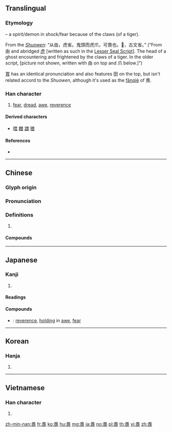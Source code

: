 ==Translingual==

===Etymology===
{{Han etyl}}
{{Han compound|甶|t1=spirit (abbreviated as 田)|爪|t2=claws, lower portion of [[虎]], tiger|ls=ic}} – a spirit/demon in shock/fear because of the claws (of a tiger).

From the ''[[w:Shuowen Jiezi|Shuowen]]'': “从甶，虎省。鬼頭而虎爪，可畏也。𤰲，古文省。” (“From 甶 and abridged [[虎]] [written as such in the [[w:Lesser Seal Script|Lesser Seal Script]]]. The head of a ghost encountering and frightened by the claws of a tiger. In the older script, [picture not shown, written with 甶 on top and 爪 below.]”)

[[胃]] has an identical pronunciation and also features 田 on the top, but isn't related accord to the ''Shuowen'', although it's used as the [[w:fanqie|fǎnqiè]] of 畏.

===Han character===
{{Han char|rn=102|rad=田|as=04|sn=9|four=60732|canj=WMV}}

# [[fear]], [[dread]], [[awe]], [[reverence]]

====Derived characters====
* [[喂]] [[餵]] [[謂]] [[猥]]

====References====
* {{Han ref|kx=0760.220|dkj=21778|dj=1170.140|hdz=42532.030|uh=754F|ud=30031|bh=ACC8|bd=44232}}

----

==Chinese==
{{zh-forms}}

===Glyph origin===
{{Han etym}}

===Pronunciation===
{{zh-pron
|m=wèi
|c=wai3
|mn=ùi
|mc=y
|oc=y
|cat=
}}

===Definitions===
{{zh-hanzi}}

# {{rfdef|zh}}

====Compounds====
{{zh-der|不畏強禦|不畏彊禦|人言可畏|可畏|君子三畏|善無畏|困畏|夏日可畏|大無畏|寅畏|後生可畏|憺畏|懷德畏威|敬畏|望而生畏|無所畏忌|無所畏懼|無畏|畏兀字|畏光|畏友|畏天恤民|畏天愛民|畏天知命|畏威懷德|畏強凌弱|畏影惡跡|畏影而走|畏忌|畏怯|畏懼|畏服|畏死貪生|畏畏縮縮|畏縮|畏縮不前|畏罪|畏罪潛逃|畏罪自殺|畏葸|畏葸不前|畏途|畏避|畏難|畏難苟安|畏頭畏尾|畏首畏尾|視人畏傷|視為畏途|貪生畏死}}

----

==Japanese==

===Kanji===
{{ja-kanji|grade=|rs=田04}}

# {{defn|lang=ja|sort=田04}}

====Readings====
{{ja-readings|goon=[[え]] (e)|kanon=[[い]] (i)|kun=[[おそれる]] (osoreru), [[かしこし]] (kashikoshi), [[かしこまる]] (kashikomaru)}}

====Compounds====
{{der-top|Compounds}}
* {{ja-r|敬畏|けい.い}}: [[reverence]], [[holding]] in [[awe]], [[fear]]
{{der-bottom}}

----

==Korean==

===Hanja===
{{ko-hanja|hangeul=외|eumhun=|rv=oe|mr=oe|y=oy}}

# {{defn|lang=ko|sort=田04}}

----

==Vietnamese==

===Han character===
{{vi-hantu|[[úy]], [[uý]], [[hoáy]], [[hoay]]|rs=田04}}

# {{defn|lang=vi|sort=田04}}

[[zh-min-nan:畏]]
[[fr:畏]]
[[ko:畏]]
[[hu:畏]]
[[mg:畏]]
[[ja:畏]]
[[no:畏]]
[[pl:畏]]
[[th:畏]]
[[vi:畏]]
[[zh:畏]]
